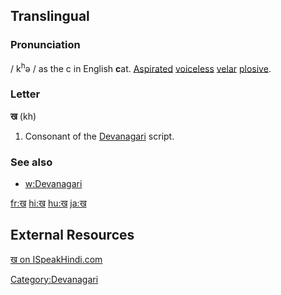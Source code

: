 ==Translingual==

===Pronunciation===
/ k<sup>h</sup>ə / as the c in English '''c'''at. [[Aspirated]]
[[voiceless]] [[velar]] [[plosive]].

===Letter===
'''ख''' (kh)

#Consonant of the [[Devanagari]] script.

===See also===
* [[w:Devanagari]]

[[Category:Devanagari]]

[[fr:ख]]
[[hi:ख]]
[[hu:ख]]
[[ja:ख]]

==External Resources==
[http://www.ispeakhindi.com/wiki/index.php?title=ख ख on ISpeakHindi.com]